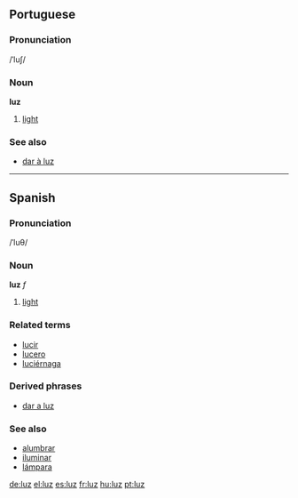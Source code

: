 ==Portuguese==
===Pronunciation===
/ˈluʃ/
===Noun===
'''luz'''

# [[light]]

=== See also ===
*[[dar à luz]]

----

==Spanish==
===Pronunciation===
/ˈluθ/
===Noun===
'''luz''' ''f''

# [[light]]

===Related terms===
*[[lucir]]
*[[lucero]]
*[[luciérnaga]]

=== Derived phrases ===
*[[dar a luz]]

===See also===
*[[alumbrar]]
*[[iluminar]]
*[[lámpara]]

[[de:luz]]
[[el:luz]]
[[es:luz]]
[[fr:luz]]
[[hu:luz]]
[[pt:luz]]